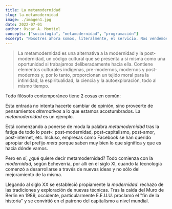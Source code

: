 ```yaml
---
title: La metamodernidad
slug: la-metamodernidad
image: ./imagen1.jpg
date: 2022-07-01
author: Óscar A. Montiel
concepts: ["sociología", "metamodernidad", "programación"]
excerpt: "Nosotres ahora somos, literalmente, el servicio. Nos vendemos al más rico."
---
```


<blockquote display="quote">
  La metamodernidad es una alternativa a la modernidad y la post-modernidad, un código cultural que se presenta a sí misma como una oportunidad si trabajamos deliberadamente hacia ella. Contiene elementos culturales indígenas, pre-modernos, modernos y post-modernos y, por lo tanto, proporcionan un tejido moral para la intimidad, la espiritualidad, la ciencia y la autoexploración, todo al mismo tiempo.
</blockquote>

Todo filósofo contemporáneo tiene 2 cosas en común:

Esta entrada no intenta hacerte cambiar de opinión, sino proveerte de pensamientos *alternativos* a lo que estamos acostumbrados. La *metamodernidad* es un ejemplo.

Está comenzando a ponerse de moda la palabra *metamodernidad* tras la fatiga de todo lo *post-*: post-modernidad, post-capitalismo, post-amor, post-internet, etc. Incluso, empresas como Facebook se han querido apropiar del prefijo *meta* porque saben muy bien lo que significa y que es hacia dónde vamos.

Pero en sí, ¿qué quiere decir metamodernidad? Todo comienza con la *modernidad*, según Echeverría, por allí en el siglo XI, cuando la tecnología comenzó a desarrollarse a través de nuevas ideas y no sólo del mejoramiento de la misma.

Llegando al siglo XX se estableció propiamente la *modernidad*: rechazo de las tradiciones y exploración de nuevas técnicas. Tras la caída del Muro de Berlín en 1989, occidente, particularmente E.E.U.U. proclamó el "fin de la historia" y se convirtió en el patrono del capitalismo a nivel mundial.
